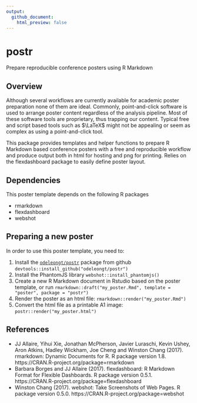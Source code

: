 ```yaml
---
output:
  github_document:
    html_preview: false
---
```


# postr

Prepare reproducible conference posters using R Markdown


## Overview

Although several workflows are currently available for academic
poster preparation none of them are ideal.
Commonly, point-and-click software is used to arrange poster content
regardless of the analysis pipeline.
Most of these software tools are proprietary, thus trapping our content.
Typical free and script based tools such as $\LaTeX$ might not be appealing
or seem as complex as using a point-and-click tool.

This package provides templates and helper functions to
prepare R Markdown based conference posters with a free and reproducible
workflow and
produce output both in html for hosting and png for printing.
Relies on the flexdashboard package to easily define poster layout.


## Dependencies

This poster template depends on the following R packages

- rmarkdown
- flexdashboard
- webshot


## Preparing a new poster

In order to use this poster template, you need to:

1. Install the [`odeleongt/postr`](https://github.com/odeleongt/postr) package
  from github `devtools::install_github("odeleongt/postr")`
2. Install the PhantomJS library `webshot::install_phantomjs()`
3. Create a new R Markdown document in Rstudio based on the poster template,
  or run `rmarkdown::draft("my_poster.Rmd", template = "poster", package = "postr")`
4. Render the poster as an html file: `rmarkdown::render("my_poster.Rmd")`
5. Convert the html file as a printable A1 image: `postr::render("my_poster.html")`


## References

- JJ Allaire, Yihui Xie, Jonathan McPherson, Javier Luraschi, Kevin Ushey, Aron Atkins, Hadley Wickham, Joe Cheng and
  Winston Chang (2017). rmarkdown: Dynamic Documents for R. R package version 1.8.
  https://CRAN.R-project.org/package=rmarkdown
- Barbara Borges and JJ Allaire (2017). flexdashboard: R Markdown Format for Flexible Dashboards. R package version 0.5.1.
  https://CRAN.R-project.org/package=flexdashboard
- Winston Chang (2017). webshot: Take Screenshots of Web Pages. R package version 0.5.0.
  https://CRAN.R-project.org/package=webshot
